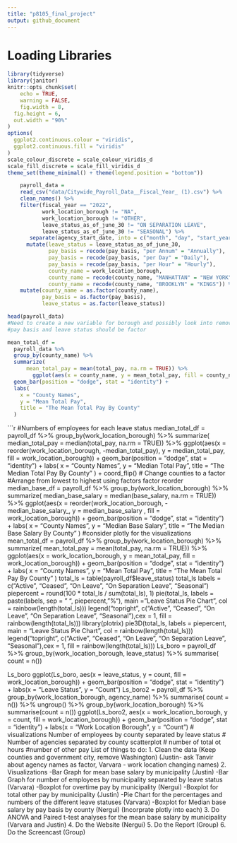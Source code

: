 ```yaml
---
title: "p8105_final_project"
output: github_document
---
```


# Loading Libraries 

```r
library(tidyverse)
library(janitor)
knitr::opts_chunk$set(
	echo = TRUE,
	warning = FALSE,
	fig.width = 8, 
  fig.height = 6,
  out.width = "90%"
)
options(
  ggplot2.continuous.colour = "viridis",
  ggplot2.continuous.fill = "viridis"
)
scale_colour_discrete = scale_colour_viridis_d
scale_fill_discrete = scale_fill_viridis_d
theme_set(theme_minimal() + theme(legend.position = "bottom"))
```

```r
    payroll_data = 
    read_csv("data/Citywide_Payroll_Data__Fiscal_Year_ (1).csv") %>% 
    clean_names() %>%
    filter(fiscal_year == "2022",
           work_location_borough != "NA",
           work_location_borough != "OTHER", 
           leave_status_as_of_june_30 != "ON SEPARATION LEAVE",
           leave_status_as_of_june_30 != "SEASONAL") %>%
       separate(agency_start_date, into = c("month", "day", "start_year"), convert = TRUE) %>% 
      mutate(leave_status = leave_status_as_of_june_30,
             pay_basis = recode(pay_basis, "per Annum" = "Annually"),
             pay_basis = recode(pay_basis, "per Day" = "Daily"),
             pay_basis = recode(pay_basis, "per Hour" = "Hourly"),
             county_name = work_location_borough,
             county_name = recode(county_name, "MANHATTAN" = "NEW YORK"),
             county_name = recode(county_name, "BROOKLYN" = "KINGS")) %>% select(-payroll_number, -first_name, -last_name, -mid_init, -month, -day, -title_description, -leave_status_as_of_june_30, -regular_hours, -ot_hours, -regular_gross_paid, -work_location_borough) %>% 
    mutate(county_name = as.factor(county_name),
           pay_basis = as.factor(pay_basis),
           leave_status = as.factor(leave_status))

head(payroll_data)
#Need to create a new variable for borough and possibly look into removing decimal places for salary, and check NAs in first and last name
#pay basis and leave status should be factor 
```

```r

mean_total_df =
  payroll_data %>%
  group_by(county_name) %>%
  summarize(
      mean_total_pay = mean(total_pay, na.rm = TRUE)) %>%
        ggplot(aes(x = county_name, y = mean_total_pay, fill = county_name)) +
  geom_bar(position = "dodge", stat = "identity") +
  labs(
    x = "County Names",
    y = "Mean Total Pay",
    title = "The Mean Total Pay By County"
  )

```


```r
#Numbers of employees for each leave status
median_total_df =
  payroll_df %>%
  group_by(work_location_borough) %>%
  summarize(
      median_total_pay = median(total_pay, na.rm = TRUE)) %>%
        ggplot(aes(x = reorder(work_location_borough, -median_total_pay), y = median_total_pay, fill = work_location_borough)) +
  geom_bar(position = "dodge", stat = "identity") +
  labs(
    x = "County Names",
    y = "Median Total Pay",
    title = "The Median Total Pay By County"
  ) + coord_flip()
# Change counties to a factor 
#Arrange from lowest to highest using factors factor reorder 
median_base_df =
  payroll_df %>%
  group_by(work_location_borough) %>%
  summarize(
      median_base_salary = median(base_salary, na.rm = TRUE)) %>%
        ggplot(aes(x = reorder(work_location_borough, -median_base_salary_, y = median_base_salary , fill = work_location_borough)) +
  geom_bar(position = "dodge", stat = "identity") +
  labs(
    x = "County Names",
    y = "Median Base Salary",
    title = "The Median Base Salary By County"
  )
#consider plotly for the visualizations 
mean_total_df =
  payroll_df %>%
  group_by(work_location_borough) %>%
  summarize(
      mean_total_pay = mean(total_pay, na.rm = TRUE)) %>%
        ggplot(aes(x = work_location_borough, y = mean_total_pay, fill = work_location_borough)) +
  geom_bar(position = "dodge", stat = "identity") +
  labs(
    x = "County Names",
    y = "Mean Total Pay",
    title = "The Mean Total Pay By County"
  )
total_ls = table(payroll_df$leave_status)
total_ls
labels = c("Active", "Ceased", "On Leave", "On Separation Leave", "Seasonal")
piepercent = round(100 * total_ls / sum(total_ls), 1)
pie(total_ls, labels = paste(labels, sep = " ", piepercent, "%"),
    main = "Leave Status Pie Chart", col = rainbow(length(total_ls)))
legend("topright", c("Active", "Ceased", "On Leave", "On Separation Leave", "Seasonal"),cex = 1, fill = rainbow(length(total_ls)))
library(plotrix)
pie3D(total_ls, labels = piepercent,
    main = "Leave Status Pie Chart", col = rainbow(length(total_ls)))
legend("topright", c("Active", "Ceased", "On Leave", "On Separation Leave", "Seasonal"),cex = 1, fill = rainbow(length(total_ls)))
Ls_boro = payroll_df %>%
  group_by(work_location_borough, leave_status) %>%
  summarise(
    count = n())
  
Ls_boro
ggplot(Ls_boro, aes(x = leave_status, y = count, fill = work_location_borough)) + geom_bar(position = "dodge", stat = "identity") + labs(x = "Leave Status", y = "Count")
Ls_boro2 = payroll_df %>%
  group_by(work_location_borough, agency_name) %>%
  summarise(
    count = n()) %>% 
  ungroup() %>% 
  group_by(work_location_borough) %>%
  summarise(count = n())
ggplot(Ls_boro2, aes(x = work_location_borough, y = count, fill = work_location_borough)) + geom_bar(position = "dodge", stat = "identity") + labs(x = "Work Location Borough", y = "Count")
  # visualizations Number of employees by county separated by leave status
  # Number of agencies separated by county scatterplot
# number of total ot hours 
#number of other pay
List of things to do:
1. Clean the data (Keep counties and government city, remove Washington) (Justin- ask Tanvir about agency names as factor, Varvara - work location changing names)
2. Visualizations
-Bar Graph for mean base salary by municipality (Justin)
-Bar Graph for number of employees by municipality separated by leave status (Varvara)
-Boxplot for overtime pay by municipality (Nergui)
-Boxplot for total other pay by municipality (Justin)
-Pie Chart for the percentages and numbers of the different leave statuses (Varvara)
-Boxplot for Median base salary by pay basis by county (Nergui)
(Incorprate plotly into each)
3. Do ANOVA and Paired t-test analyses for the mean base salary by municipality (Varvara and Justin)
4. Do the Website (Nergui)
5. Do the Report (Group)
6. Do the Screencast (Group)
